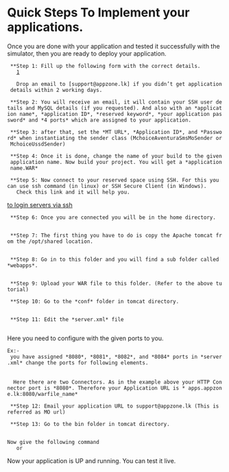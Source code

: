=Quick Steps To Implement your applications.=

Once you are done with your application and tested it successfully with the simulator, then you are ready to deploy your application.

  **Step 1: Fill up the following form with the correct details.
    [https://spreadsheets.google.com/a/9696.lk/viewform?hl=en&pli=1&formkey=dExQeWhiQlluQnIta0xVUlBCelpTTmc6MQ#gid=0]

    Drop an email to [support@appzone.lk] if you didn’t get application details within 2 working days.
  
  **Step 2: You will receive an email, it will contain your SSH user details and MySQL details (if you requested). And also with an *application name*, *application ID*, *reserved keyword*, *your application password* and *4 ports* which are assigned to your application.
  
  **Step 3: after that, set the *MT URL*, *Application ID*, and *Password* when instantiating the sender class (MchoiceAventuraSmsMoSender or MchoiceUssdSender)

  **Step 4: Once it is done, change the name of your build to the given application name. Now build your project. You will get a *application name.WAR*

  **Step 5: Now connect to your reserved space using SSH. For this you can use ssh command (in linux) or SSH Secure Client (in Windows).
    Check this link and it will help you.
[http://compudoc.princeton.edu/compudocwiki/index.php/HowTos:Connect to login servers via ssh]
  
  **Step 6: Once you are connected you will be in the home directory.
	{{{Ex: - cd /home/your username/}}}

  **Step 7: The first thing you have to do is copy the Apache tomcat from the /opt/shared location.
	{{{Ex: - cp /opt/shared/ apache-tomcat-6.0.29 /home/your username}}}

  **Step 8: Go in to this folder and you will find a sub folder called *webapps*.
	{{{Ex: - cd /home/username/apache-tomcat-6.0.29/webapps}}}
  
  **Step 9: Upload your WAR file to this folder. (Refer to the above tutorial)
  
  **Step 10: Go to the *conf* folder in tomcat directory. 
	{{{Ex: - cd /home/username/apache-tomcat-6.0.29/conf}}}
  
  **Step 11: Edit the *server.xml* file 
 	{{{Ex: - vi server.xml}}} 
Here you need to configure with the given ports to you. 
 Ex:- you have assigned *8080*, *8081*, *8082*, and *8084* ports in *server.xml* change the ports for following elements. 
        <Server port=“8081” shutdown="SHUTDOWN"> 
      <Connector port="8080" protocol="HTTP/1.1" connectionTimeout="20000" redirectPort="8082" />
   Here there are two Connectors. As in the example above your HTTP Connector port is *8080*. Therefore your Application URL is * apps.appzone.lk:8080/warfile_name*
  
  **Step 12: Email your application URL to support@appzone.lk (This is referred as MO url)
  
  **Step 13: Go to the bin folder in tomcat directory. 
	{{{Ex: - cd /home/username/apache-tomcat-6.0.29/bin}}} 

 Now give the following command 
   {{{./startup.sh}}} or {{{sh startup.sh}}}
Now your application is UP and running. You can test it live. 